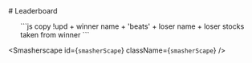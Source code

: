 
<div style={{textAlign: `center`}}>
# Leaderboard
</div>

<Commands>
    <ol className={`commandsList`}>
      ```js copy
          !upd + winner name + 'beats' + loser name + loser stocks taken from winner
      ```
    </ol>
</Commands>

<Smasherscape id={`smasherScape`} className={`smasherScape`} />